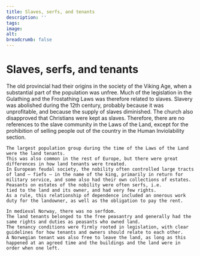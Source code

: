 ```yaml
---
title: Slaves, serfs, and tenants
description: ''
tags:
image: 
alt: 
breadcrumb: false
---
```



# Slaves, serfs, and tenants

<Container stil="initial side">
    The old provincial had their origins in the society of the Viking Age, when a substantial part of the population was unfree. 
    Much of the legislation in the Gulathing and the Frostathing Laws was therefore related to slaves. 
    Slavery was abolished during the 12th century, probably because it was unprofitable, and because the supply of slaves diminished. 
    The church also disapproved that Christians were kept as slaves. 
    Therefore, there are no references to the slave community in the Laws of the Land, except for the prohibition of selling people out of the country in the Human Inviolability section. 
    
    The largest population group during the time of the Laws of the Land were the land tenants. 
    This was also common in the rest of Europe, but there were great differences in how land tenants were treated. 
    In European feudal society, the nobility often controlled large tracts of land – fiefs – in the name of the king, primarily in return for military service, and some also had their own collections of estates. 
    Peasants on estates of the nobility were often serfs, i.e. 
    tied to the land and its owner, and had very few rights. 
    As a rule, this relationship of dependence included an onerous work duty for the landowner, as well as the obligation to pay the rent. 
    
    In medieval Norway, there was no serfdom. 
    The land tenants belonged to the free peasantry and generally had the same rights and duties as peasants who owned land. 
    The tenancy conditions were firmly rooted in legislation, with clear guidelines for how tenants and owners should relate to each other. 
    A Norwegian tenant was also free to leave the land, as long as this happened at an agreed time and the buildings and the land were in order when one left.
</Container>

<Figure
   image="/images/landsleiebolken/_R001753.jpg"
    title="Silhouettes of landtenants from the exhibition."
    alt="Silhouettes of landtenants from the exhibition."
>
</Figure>